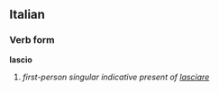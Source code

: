 ==Italian==
===Verb form===
'''lascio'''

# ''first-person singular indicative present of [[lasciare]]''
